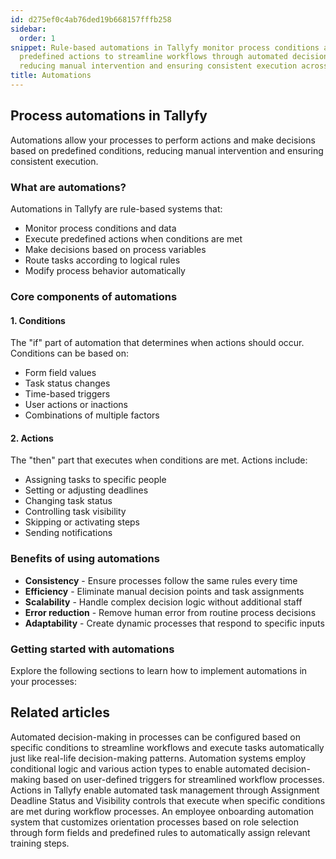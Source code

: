 ```yaml
---
id: d275ef0c4ab76ded19b668157fffb258
sidebar:
  order: 1
snippet: Rule-based automations in Tallyfy monitor process conditions and execute
  predefined actions to streamline workflows through automated decision-making while
  reducing manual intervention and ensuring consistent execution across tasks.
title: Automations
---
```


## Process automations in Tallyfy

Automations allow your processes to perform actions and make decisions based on predefined conditions, reducing manual intervention and ensuring consistent execution.

### What are automations?

Automations in Tallyfy are rule-based systems that:
- Monitor process conditions and data
- Execute predefined actions when conditions are met
- Make decisions based on process variables
- Route tasks according to logical rules
- Modify process behavior automatically

### Core components of automations

#### 1. Conditions
The "if" part of automation that determines when actions should occur. Conditions can be based on:
- Form field values
- Task status changes
- Time-based triggers
- User actions or inactions
- Combinations of multiple factors

#### 2. Actions
The "then" part that executes when conditions are met. Actions include:
- Assigning tasks to specific people
- Setting or adjusting deadlines
- Changing task status
- Controlling task visibility
- Skipping or activating steps
- Sending notifications

### Benefits of using automations

- **Consistency** - Ensure processes follow the same rules every time
- **Efficiency** - Eliminate manual decision points and task assignments
- **Scalability** - Handle complex decision logic without additional staff
- **Error reduction** - Remove human error from routine process decisions
- **Adaptability** - Create dynamic processes that respond to specific inputs

### Getting started with automations

Explore the following sections to learn how to implement automations in your processes:


<PageTree />


## Related articles
<CardGrid>
<LinkTitleCard header="<b>Automations > Examples</b>" href="/products/pro/documenting/templates/automations/examples/" > Automated decision-making in processes can be configured based on specific conditions to streamline workflows and execute tasks automatically just like real-life decision-making patterns. </LinkTitleCard>
<LinkTitleCard header="<b>Automations > Conditionals</b>" href="/products/pro/documenting/templates/automations/conditionals/" > Automation systems employ conditional logic and various action types to enable automated decision-making based on user-defined triggers for streamlined workflow processes. </LinkTitleCard>
<LinkTitleCard header="<b>Automations > Actions</b>" href="/products/pro/documenting/templates/automations/actions/" > Actions in Tallyfy enable automated task management through Assignment Deadline Status and Visibility controls that execute when specific conditions are met during workflow processes. </LinkTitleCard>
<LinkTitleCard header="<b>Tutorials > Create an automation</b>" href="/products/pro/tutorials/how-can-tallyfy-automate-and-streamline-my-processes/" > An employee onboarding automation system that customizes orientation processes based on role selection through form fields and predefined rules to automatically assign relevant training steps. </LinkTitleCard>
</CardGrid>